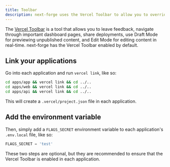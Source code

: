 ```yaml
---
title: Toolbar
description: next-forge uses the Vercel Toolbar to allow you to override feature flags in development.
---
```


The [Vercel Toolbar](https://vercel.com/docs/workflow-collaboration/vercel-toolbar) is a tool that allows you to leave feedback, navigate through important dashboard pages, share deployments, use Draft Mode for previewing unpublished content, and Edit Mode for editing content in real-time. next-forge has the Vercel Toolbar enabled by default.

## Link your applications

Go into each application and run `vercel link`, like so:

```sh title="Terminal"
cd apps/app && vercel link && cd ../..
cd apps/web && vercel link && cd ../..
cd apps/api && vercel link && cd ../..
```

This will create a `.vercel/project.json` file in each application.

## Add the environment variable

Then, simply add a `FLAGS_SECRET` environment variable to each application's `.env.local` file, like so:

```js title=".env.local"
FLAGS_SECRET = 'test'
```

These two steps are optional, but they are recommended to ensure that the Vercel Toolbar is enabled in each application.
